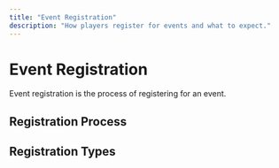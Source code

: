 ```yaml
---
title: "Event Registration"
description: "How players register for events and what to expect."
---
```


# Event Registration

Event registration is the process of registering for an event.

## Registration Process

## Registration Types